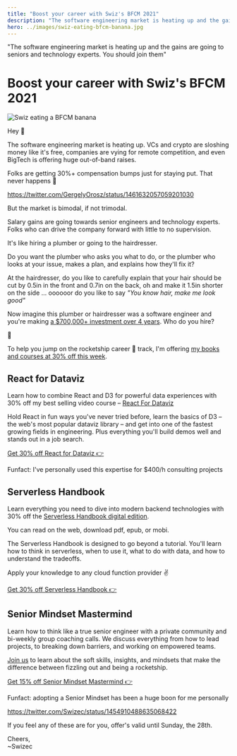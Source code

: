 ```yaml
---
title: "Boost your career with Swiz's BFCM 2021"
description: "The software engineering market is heating up and the gains are going to seniors and technology experts. You should join them"
hero: ../images/swiz-eating-bfcm-banana.jpg
---
```


  "The software engineering market is heating up and the gains are going to seniors and technology experts. You should join them"

# Boost your career with Swiz's BFCM 2021

![Swiz eating a BFCM banana](../images/swiz-eating-bfcm-banana.jpg)

Hey 👋

The software engineering market is heating up. VCs and crypto are sloshing money like it's free, companies are vying for remote competition, and even BigTech is offering huge out-of-band raises.

Folks are getting 30%+ compensation bumps just for staying put. That never happens 🤯

https://twitter.com/GergelyOrosz/status/1461632057059201030

But the market is bimodal, if not trimodal.

Salary gains are going towards senior engineers and technology experts. Folks who can drive the company forward with little to no supervision.

It's like hiring a plumber or going to the hairdresser.

Do you want the plumber who asks you what to do, or the plumber who looks at your issue, makes a plan, and explains how they'll fix it?

At the hairdresser, do you like to carefully explain that your hair should be cut by 0.5in in the front and 0.7in on the back, oh and make it 1.5in shorter on the side ... oooooor do you like to say _"You know hair, make me look good"_

Now imagine this plumber or hairdresser was a software engineer and you're making [a $700,000+ investment over 4 years](https://swizec.com/blog/what-if-engineers-were-paid-like-athletes/). Who do you hire?

🤔

To help you jump on the rocketship career 🚀 track, I'm offering [my books and courses at 30% off this week](https://swizec.com/bfcm2021).

## React for Dataviz

Learn how to combine React and D3 for powerful data experiences with 30% off my best selling video course – [React For Dataviz](https://swizec.gumroad.com/l/KDLxE/bfcm2021)

Hold React in fun ways you've never tried before, learn the basics of D3 – the web's most popular dataviz library – and get into one of the fastest growing fields in engineering. Plus everything you'll build demos well and stands out in a job search.

[Get 30% off React for Dataviz 👉](https://swizec.gumroad.com/l/KDLxE/bfcm2021)

Funfact: I've personally used this expertise for $400/h consulting projects

## Serverless Handbook

Learn everything you need to dive into modern backend technologies with 30% off the [Serverless Handbook digital edition](https://swizec.gumroad.com/l/NsUlA/bfcm2021).

You can read on the web, download pdf, epub, or mobi.

The Serverless Handbook is designed to go beyond a tutorial. You'll learn how to think in serverless, when to use it, what to do with data, and how to understand the tradeoffs.

Apply your knowledge to any cloud function provider ✌️

[Get 30% off Serverless Handbook 👉](https://swizec.gumroad.com/l/NsUlA/bfcm2021)

## Senior Mindset Mastermind

Learn how to think like a true senior engineer with a private community and bi-weekly group coaching calls. We discuss everything from how to lead projects, to breaking down barriers, and working on empowered teams.

[Join us](https://swizec.gumroad.com/l/RnuqQ/bfcm2021) to learn about the soft skills, insights, and mindsets that make the difference between fizzling out and being a rocketship.

[Get 15% off Senior Mindset Mastermind 👉](https://swizec.gumroad.com/l/RnuqQ/bfcm2021)

Funfact: adopting a Senior Mindset has been a huge boon for me personally

https://twitter.com/Swizec/status/1454910488635068422

If you feel any of these are for you, offer's valid until Sunday, the 28th.

Cheers,<br/>
~Swizec
